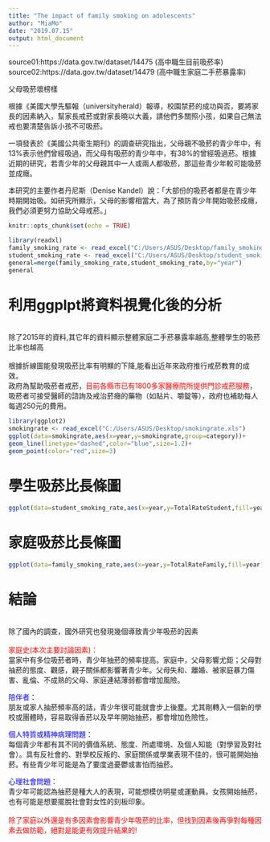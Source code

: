 ---
title: "The impact of family smoking on adolescents"
author: "MiaMo"
date: "2019.07.15"
output: html_document
---
source01:https://data.gov.tw/dataset/14475 (高中職生目前吸菸率)<br/>
source02:https://data.gov.tw/dataset/14479 (高中職生家庭二手菸暴露率)<br/>

父母吸菸壞榜樣

根據《美國大學先驅報（universityherald）報導，校園禁菸的成功與否，要將家長的因素納入，幫家長戒菸或對家長曉以大義，請他們多關照小孩，如果自己無法戒也要清楚告訴小孩不可吸菸。<br/>

一項發表於《美國公共衛生期刊》的調查研究指出，父母親不吸菸的青少年中，有13%表示他們曾經吸過，而父母有吸菸的青少年中，有38%的曾經吸過菸。根據近期的研究，若青少年的父母親其中一人或兩人都吸菸，那這些青少年較可能吸菸並成癮。<br/>

本研究的主要作者丹尼斯（Denise Kandel）說：「大部份的吸菸者都是在青少年時期開始吸。如研究所顯示，父母的影響相當大，為了預防青少年開始吸菸成癮，我們必須更努力協助父母戒菸。」<br/>







```{r setup, include=FALSE}
knitr::opts_chunk$set(echo = TRUE)
```

```{r hw,echo=TRUE}
library(readxl)
family_smoking_rate <- read_excel("C:/Users/ASUS/Desktop/family_smoking_rate.xls")
student_smoking_rate <- read_excel("C:/Users/ASUS/Desktop/student_smoking_rate.xlt")
general=merge(family_smoking_rate,student_smoking_rate,by="year")
general
```
<h1>利用ggplpt將資料視覺化後的分析</h1>
<br/>
除了2015年的資料,其它年的資料顯示整體家庭二手菸暴露率越高,整體學生的吸菸比率也越高<br/>
<br/>
根據折線圖能發現吸菸比率有明顯的下降,能看出近年來政府推行戒菸教育的成效。<br/>
政府為幫助吸菸者戒菸，<font color=red>目前各縣市已有1800多家醫療院所提供門診戒菸服務</font>，吸菸者可接受醫師的諮詢及戒治菸癮的藥物（如貼片、嚼錠等），政府也補助每人每週250元的費用。<br/>

```{r ggplot,echo=TRUE}
library(ggplot2)
smokingrate <- read_excel("C:/Users/ASUS/Desktop/smokingrate.xls")
ggplot(data=smokingrate,aes(x=year,y=smokingrate,group=category))+
geom_line(linetype="dashed",color="blue",size=1.2)+
geom_point(color="red",size=3)
```

<h1>學生吸菸比長條圖</h1>
```{r stu,echo=TRUE}
ggplot(data=student_smoking_rate,aes(x=year,y=TotalRateStudent,fill=year))+geom_bar(stat="identity")
```
<h1>家庭吸菸比長條圖</h1>
```{r fam,echo=TRUE}
ggplot(data=family_smoking_rate,aes(x=year,y=TotalRateFamily,fill=year))+geom_bar(stat="identity")
```
<h1>結論</h1>
<br/> 
除了國內的調查，國外研究也發現幾個導致青少年吸菸的因素<br/>
<br/> 
<font color=red>家庭史(本次主要討論因素)：</font><br/> 
當家中有多位吸菸者時，青少年抽菸的頻率提高。家庭中，父母影響尤鉅；父母對抽菸的態度、觀感，親子關係都影響著青少年。父母失和、離婚、被家庭暴力傷害、亂倫、不成熟的父母、家庭連結薄弱都會增加風險。<br/> 

<font color=blue>陪伴者：</font><br/> 
朋友或家人抽菸頻率高的話，青少年很可能就會步上後塵。尤其剛轉入一個新的學校或團體時，容易取得香菸以及早年開始抽菸，都會增加危險性。<br/> 

<font color=blue>個人特質或精神病理問題：</font><br/> 
每個青少年都有其不同的價值系統、態度、所處環境、及個人知能（對學習及對社會）。具有反社會的、對學校反叛的、家庭關係或學業表現不佳的，很可能開始抽菸。有些青少年可能是為了要度過憂鬱或害怕而抽菸。<br/> 

<font color=blue>心理社會問題：</font><br/> 
青少年可能認為抽菸是種大人的表現，可能想模仿明星或運動員。女孩開始抽菸，也有可能是想要擺脫社會對女性的刻板印象。<br/>
<br/> 
<font color=red>除了家庭以外還是有多因素會影響青少年吸菸的比率，但找到因素後再爭對每種因素去做防範，絕對是能更有效提升結果的!</font><br/>
<br/>
<br/>

